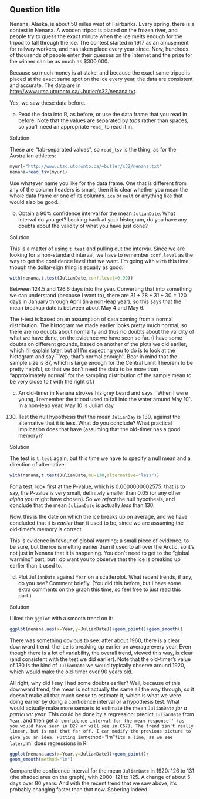 
## Question title

 Nenana, Alaska, is about 50 miles west of Fairbanks.
Every spring, there is a contest in Nenana. A wooden tripod is
placed on the frozen river, and people try to guess the exact minute
when the ice melts enough for the tripod to fall through the ice. The
contest started in 1917 as an amusement for railway workers, and has
taken place every year since. Now, hundreds of thousands of people
enter their guesses on the Internet and the prize for the winner can
be as much as $300,000. 

Because so much money is at stake, and because the exact same tripod
is placed at the exact same spot on the ice every year, the data are
consistent and accurate. The data are in
[http://www.utsc.utoronto.ca/~butler/c32/nenana.txt](http://www.utsc.utoronto.ca/~butler/c32/nenana.txt). 

Yes, we saw these data before.



(a) Read the data into R, as before, or use the data frame that
you read in before.  Note that the values are separated by
*tabs* rather than spaces, so you'll need an appropriate
`read_` to read it in.


Solution


These are "tab-separated values", so `read_tsv` is the
thing, as for the Australian athletes:
```r
myurl="http://www.utsc.utoronto.ca/~butler/c32/nenana.txt"
nenana=read_tsv(myurl)
```       

Use whatever name you like for the data frame. One that is different
from any of the column headers is smart; then it is clear whether you
mean the whole data frame or one of its columns. `ice` or
`melt` or anything like that would also be good.
    


(b) Obtain a 90% confidence interval for the mean
`JulianDate`. What interval do you get? Looking back at your
histogram, do you have any doubts about the validity of what you
have just done?


Solution


This is a matter of using `t.test` and pulling out the
interval. Since we are looking for a non-standard interval, we
have to remember `conf.level` as the way to get the
confidence level that we want. I'm going with `with` this
time, though the dollar-sign thing is equally as good:
```r
with(nenana,t.test(JulianDate,conf.level=0.90))
```       

Between 124.5 and 126.6 days into the year. Converting that into
something we can understand (because I want to), there are
$31+28+31+30=120$ days in 
January through April (in a non-leap year), so this says that the mean
breakup date is between about May 4 and May 6. 

The $t$-test is based on an assumption of data coming from a normal
distribution. The histogram we made earlier looks pretty much normal,
so there are no doubts about normality and thus no doubts about the
validity of what we have done, on the evidence we have seen so far. (I
have some doubts on different grounds, based on another of the plots
we did earlier, which I'll explain later, but all I'm expecting you to
do is to look at the histogram and say ``Yep, that's normal
enough''. Bear in mind that the sample size is 87, which is large
enough for the Central Limit Theorem to be pretty helpful, so that we don't need the data to be more than "approximately normal" for the sampling distribution of the sample mean to be very close to $t$ with the right df.)
    


(c) An old-timer in Nenana strokes his grey beard and says
``When I were young, I remember the tripod used to fall into the
water around May 10''. In a non-leap year, May 10 is Julian day
130. Test the null hypothesis that the mean `JulianDay` is
130, against the alternative that it is less.  What do you conclude?
What practical implication does that have 
(assuming that the old-timer has a good memory)?


Solution


The test is `t.test` again, but this time we have to
specify a null mean and a direction of alternative:
```r
with(nenana,t.test(JulianDate,mu=130,alternative="less"))
```       

For a test, look first at the P-value, which is 0.0000000002575: that
is to say, the P-value is very small, definitely smaller than 0.05 (or
any other $alpha$ you might have chosen). So we *reject* the
null hypothesis, and conclude that the mean `JulianDate` is actually
*less* than 130.

Now, this is the date on which the ice breaks up on average, and we
have concluded that it is *earlier* than it used to be, since we
are assuming the old-timer's memory is correct. 

This is evidence in
favour of global warming; a small piece of evidence, to be sure, but
the ice is melting earlier than it used to all over the Arctic, so
it's not just in Nenana that it is happening. You don't need to get to
the "global warming" part, but I *do* want you to observe that
the ice is breaking up earlier than it used to.
    


(d) Plot `JulianDate` against `Year` on a
scatterplot. What recent trends, if any, do you see? Comment
briefly. (You did this before, but I have some extra comments on
the graph this time, so feel free to just read this part.)


Solution


I liked  the `ggplot` with a smooth trend on it:

```r
ggplot(nenana,aes(x=Year,y=JulianDate))+geom_point()+geom_smooth()
``` 

There was something obvious to see: after about 1960, there is a clear
downward trend: the ice is breaking up earlier on average every
year. Even though there is a lot of variability, the overall trend,
viewed this way, is clear (and consistent with the test we did
earlier). Note that the old-timer's value of 130 is the kind of
`JulianDate` we would typically observe around 1920, which
would make the old-timer over 90 years old.

All right, why did I say I had some doubts earlier? Well, because of
this downward trend, the mean is not actually the same all the way
through, so it doesn't make all that much sense to estimate it, which
is what we were doing earlier by doing a confidence interval or a
hypothesis test. What would actually make more sense is to estimate
the mean `JulianDate` *for a particular year*. This could
be done by a regression: predict `JulianDate` from
`Year`, and then get a ``confidence interval for the mean
response'' (as you would have seen in B27 or will see in C67). The
trend isn't really linear, but is not that far off. I can modify the
previous picture to give you an idea. Putting in `method="lm"`
fits a line; as we see later, `lm` does regressions in R:

```r
ggplot(nenana,aes(x=Year,y=JulianDate))+geom_point()+
geom_smooth(method="lm")
``` 

Compare the confidence interval for the mean `JulianDate` in
1920: 126 to 131 (the shaded area on the graph), with 2000: 121 to
125. A change of about 5 days over 80 years. And with the recent trend
that we saw above, it's probably changing faster than that
now. Sobering indeed.
      



